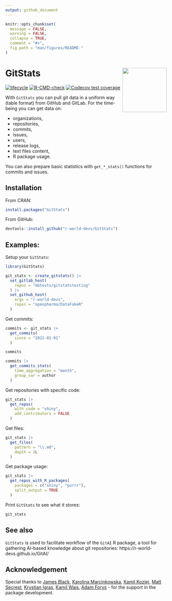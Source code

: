```yaml
---
output: github_document
---
```


<!-- README.md is generated from README.Rmd. Please edit that file -->

```r
knitr::opts_chunk$set(
  message = FALSE,
  warning = FALSE,
  collapse = TRUE,
  comment = "#>",
  fig.path = "man/figures/README-"
)
```

# GitStats <img src="man/figures/GitStats_logo.png" align="right" height="138" style="float:right; height:138px;"/>

<!-- badges: start -->
[![lifecycle](https://img.shields.io/badge/lifecycle-experimental-orange.svg)](https://lifecycle.r-lib.org/articles/stages.html#experimental)
[![R-CMD-check](https://github.com/r-world-devs/GitStats/workflows/R-CMD-check/badge.svg)](https://github.com/r-world-devs/GitStats/actions)
[![Codecov test coverage](https://codecov.io/gh/r-world-devs/GitStats/branch/devel/graph/badge.svg)](https://app.codecov.io/gh/r-world-devs/GitStats?branch=devel)
<!-- badges: end -->

With `GitStats` you can pull git data in a uniform way (table format) from GitHub and GitLab. For the time-being you can get data on:

* organizations,
* repositories,
* commits,
* issues,
* users,
* release logs,
* text files content,
* R package usage.

You can also prepare basic statistics with `get_*_stats()` functions for commits and issues.


## Installation

From CRAN:

```r
install.packages("GitStats")
```

From GitHub:

```r
devtools::install_github("r-world-devs/GitStats")
```

## Examples:

Setup your `GitStats`:

```r
library(GitStats)

git_stats <- create_gitstats() |>
  set_gitlab_host(
    repos = "mbtests/gitstatstesting"
  ) |>
  set_github_host(
    orgs = "r-world-devs",
    repos = "openpharma/DataFakeR"
  ) 
```

Get commits:

```r
commits <- git_stats |>
  get_commits(
    since = "2022-01-01"
  )

commits

commits |>
  get_commits_stats(
    time_aggregation = "month",
    group_var = author
  )
```

Get repositories with specific code:

```r
git_stats |>
  get_repos(
    with_code = "shiny",
    add_contributors = FALSE
  )
```

Get files:

```r
git_stats |>
  get_files(
    pattern = "\\.md",
    depth = 2L
  )
```

Get package usage:

```r
git_stats |>
  get_repos_with_R_packages(
    packages = c("shiny", "purrr"),
    split_output = TRUE
  )
```

Print `GitStats` to see what it stores:

```r
git_stats
```

## See also

`GitStats` is used to facilitate workflow of the `GitAI` R package, a tool for gathering AI-based knowledge about git repositories: https://r-world-devs.github.io/GitAI/

## Acknowledgement

Special thanks to [James Black](https://github.com/epijim), [Karolina Marcinkowska](https://github.com/marcinkowskak), [Kamil Koziej](https://github.com/Cotau), [Matt Secrest](https://github.com/mattsecrest), [Krystian Igras](https://github.com/krystian8207), [Kamil Wais](https://github.com/kalimu), [Adam Forys](https://github.com/galachad) - for the support in the package development.

